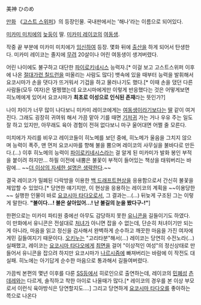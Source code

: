 美神 ひのめ

[[만화]] 《[[고스트 스위퍼]]》의 등장인물. 국내판에서는 '해나'라는 이름으로 되어있다.

[[미카미 미치에]]의 [[늦둥이]] 딸. [[미카미 레이코]]의 [[여동생]].

작중 끝 부분에 미카미 미치에가 [[임신]]하여 등장. 몇화 뒤에 [[출산]]을 하게 되어서 탄생한다. 미카미 레이코는 졸지에 [[무려]] 20살이나 어린 여동생이 생겨버렸다.

어린 나이에도 불구하고 대단한 [[파이로키네시스]] 능력자.[* 이걸 보고 고스트스위퍼 이후에 나온 [[절대가련 칠드런]]을 떠올리는 사람도 많다] 뱃속에 있을 때부터 능력을 발휘해서 요코시마가 손을 댓다가 뜨거워서 기겁을 하고 물러나기도 했다.[* 이때 손을 댔던 다른 사람들(모두 여자)은 멀쩡했는데 요코시마에게만 이렇게 반응했다는 것은 어떻게보면 히노메에게 있어서 요코시마가 '''최초로 이성으로 인식된 존재'''라는 뜻인가?]

나이 차이가 너무 많이 나다보니 미카미 레이코에게는 [[여동생]]이라기보다는 [[딸]] 같이 여겨진다. 그래도 굉장히 귀여워 해서 가끔 맡아 기를 때면 [[기저귀]] 가는 거나 우유 주는 일도 잘 하고 있지만, 아무래도 육아 경험이 전혀 없다보니 마구 울어대면 어쩔 줄 모른다.

미치에가 자리를 비우고 레이코들이 히노메를 보던 중에, 히노메가 울음을 그치지 않으며 능력이 폭주, 맨 먼저 요코시마를 향해 불을 뿜으며 레이코의 사무실을 불바다로 만든다.(…) 이후 히노메의 능력이 [[파이로키네시스]]라는 걸 알게 된 미카미가 발화 봉인 부적을 붙이려 하지만… 하필 이전에 내뿜은 불꽃이 부적이 들어있는 책상을 태워버리는 바람에… ~~[[더 이상의 자세한 설명은 생략한다]].~~

결국 레이코가 밀폐된 다락방을 이용한 [[백 드래프트]]현상을 응용함으로서 간신히 불꽃을 제압할 수 있었다.[* 당연한 얘기지만, 이 현상을 응용하는 레이코의 계획을 ~~이용당한~~ 실행한 인물이 바로 [[요코시마 타다오]]로서, 그 결과는…(…) 뒤늦게 구조된 그는 이렇게 말한다. '''"불이다…! 불은 살아있어…! 난 불길의 눈을 봤다구-!"''']

한편으로는 미카미 파티원 중에선 아무도 감당하지 못한 [[유니콘]]을 길들이기도 하였다. 이 만화에서 유니콘은 전설대로 [[처녀]]가 아니면 잡을 수 없는데, 단순히 처녀이기만 되는게 아니라, 마음을 읽고 정신을 검사해서 완벽하게 순수하고 깨끗한 마음을 가진 여자에게민 길들여지기 때문이다. [[오키누]]는 "고리타분"해서(…) 레이코는 당연히 수전노라(…) 실패했고, 레이코는 [[요코시마 타다오]]에게 [[최면]]을 걸어 "이상적인 여성"의 정신상태로 만들어서 유니콘을 잡으려 하지만 요코시마가 [[나르시즘]]에 빠져버리는 바람에 이 작전도 대실패. 히노에는 아기답게 순수한 마음으로 통과해서 길들여버렸다.

가끔씩 본편의 몇년 이후를 다룬 [[SS]]등에서 히로인으로 출연하는데, 레이코의 [[민폐]]성 [[츤데레]]와는 다르게, 솔직하고 착한 아이로 나올때가 많다.[* 레이코의 경우를 본 이상 부모로서 이런식 육아방식은 당연할지도….] 그리고 당연하게 [[요코시마 타다오]]를 좋아하는 쯕으로 나온다
